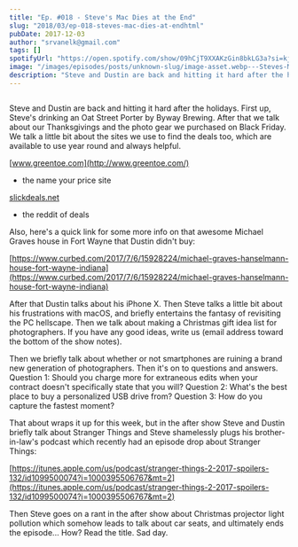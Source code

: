 ```yaml
---
title: "Ep. #018 - Steve's Mac Dies at the End"
slug: "2018/03/ep-018-steves-mac-dies-at-endhtml"
pubDate: 2017-12-03
author: "srvanelk@gmail.com"
tags: []
spotifyUrl: "https://open.spotify.com/show/09hCjT9XXAKzGin8bkLG3a?si=kjRZvQ1JTb6Ov3HVzSSlWA"
image: "/images/episodes/posts/unknown-slug/image-asset.webp---Steves-Mac-Dies-at-the-End-e1rihl"
description: "Steve and Dustin are back and hitting it hard after the holidays. First up, Steve's drinking an Oat Street Porter by Byway Brewing. After that we talk about our Thanksgivings and the photo gear we purchased on Black Friday. We talk a little bit about the sites we use to find the deals too, which are available to use year round and always helpful."
---
```


<figure>
  <img src="/images/episodes/posts/unknown-slug/image-asset.webp" alt="" />
</figure>

Steve and Dustin are back and hitting it hard after the holidays. First up, Steve's drinking an Oat Street Porter by Byway Brewing. After that we talk about our Thanksgivings and the photo gear we purchased on Black Friday. We talk a little bit about the sites we use to find the deals too, which are available to use year round and always helpful.

[www.greentoe.com](http://www.greentoe.com/)

- the name your price site

[slickdeals.net](http://slickdeals.net/)

- the reddit of deals

Also, here's a quick link for some more info on that awesome Michael Graves house in Fort Wayne that Dustin didn't buy:

[https://www.curbed.com/2017/7/6/15928224/michael-graves-hanselmann-house-fort-wayne-indiana](https://www.curbed.com/2017/7/6/15928224/michael-graves-hanselmann-house-fort-wayne-indiana)

After that Dustin talks about his iPhone X. Then Steve talks a little bit about his frustrations with macOS, and briefly entertains the fantasy of revisiting the PC hellscape. Then we talk about making a Christmas gift idea list for photographers. If you have any good ideas, write us (email address toward the bottom of the show notes).

Then we briefly talk about whether or not smartphones are ruining a brand new generation of photographers. Then it's on to questions and answers. Question 1: Should you charge more for extraneous edits when your contract doesn't specifically state that you will? Question 2: What's the best place to buy a personalized USB drive from? Question 3: How do you capture the fastest moment?

That about wraps it up for this week, but in the after show Steve and Dustin briefly talk about Stranger Things and Steve shamelessly plugs his brother-in-law's podcast which recently had an episode drop about Stranger Things:

[https://itunes.apple.com/us/podcast/stranger-things-2-2017-spoilers-132/id1099500074?i=1000395506767&mt=2](https://itunes.apple.com/us/podcast/stranger-things-2-2017-spoilers-132/id1099500074?i=1000395506767&mt=2)

Then Steve goes on a rant in the after show about Christmas projector light pollution which somehow leads to talk about car seats, and ultimately ends the episode... How? Read the title. Sad day.
